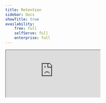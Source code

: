```yaml
---
title: Retention
sidebar: Docs
showTitle: true
availability:
    free: full
    selfServe: full
    enterprise: full
---
```


<iframe
    src="https://www.youtube-nocookie.com/embed/2jQco8hEvTI?start=658"
    className="rounded shadow-xl order-2 md:order-3"
/>
<Caption>See how retention insights work in our demo video</Caption>

Retention is a type of insight that shows you how many users return on subsequent days after first visiting your site or product. 

## Creating a retention insight

1. Click 'Product Analytics' on the left sidebar
1. Click the **+ New Insights** tab
1. Select the **Retention** tab

## Understanding retention tables

The retention table is structured as follows:

#### Column 1: Cohort

The table starts from 11 days before the day you are viewing it, and each row is incremented by one day until "yesterday" (last row).

For [Recurring Retention](#recurring-retention), the cohort is defined by the group of distinct users that performed the event on that time period.

For [First Time Retention](#first-time-retention), the cohort is defined by the group of distinct users that performed the event _for the first time_ on that time period.

#### Column 2: Users

The number of users included in the cohort i.e. how many users visited your page on that day.

#### Remaining columns (3+)

The remaining columns are the ones displaying retention. Day 0 is the day represented under the column 'Cohort', so it will always be 100%. The following columns will show you how many of the users who visited your webpage on the day marked under 'Cohort' came back and visited _again_ on Day X.

It's easiest to explain retention using the following visual example:

![Retention table](../../images/retention-table.png)

-   Looking at the row for "Sun. 12 July", 3 users visited the website on that day (Day 0).
-   Then, the next day (Day 1), 33% of those users visited **again**. In other words, one of the distinct users who visited the website on the 12th also visited on the 13th. One of those users also visited once more on Day 5 (i.e. 5 days after the 12th -> 17th).
-   Retention tracks distinct users and is a great way to see how well they are being retained. Do they come back often? Or do they just visit once? (More on this in the next section).
-   Finally, note that the retention table is filled from the bottom up, in a queue-like manner. That means cohorts are added and removed on a First In First Out basis. They are added at the bottom of the table daily, and the first row (oldest) is removed from the top.

> Users are distinct on each cohort, but not _across_ cohorts. A user from the 12th who came back on the 15th will be represented in both rows.

## Retention types

### Recurring retention

Recurring Retention counts a user as part of a cohort if they performed the cohortizing event on that time period, irrespective of it was their first time or not.

### First time retention

First time retention cohortizes users based on when they did an event for the first time, rather than adding a user to each cohort they had the event in.

## Retention events

### Cohortizing event vs. retaining event

The _cohortizing event_ is the event that determines if the user is a part of a cohort or not (i.e. adds the user to the first column). The _retaining event_, on the other hand, is the event retention is being calculated on (i.e. adds the user as a data point to one of the "percentage boxes").

##  Retention vs. Stickiness

At the surface, both [stickiness](/docs/product-analytics/stickiness) and retention insights can look very similar, and while they are closely related it's important to understand the differences between them.

-   **Retention** - Measures the percent of users who came back and performed an event within a given period **at least once**
-   **Stickiness** - Measures **how many** times within a period a user performed an event

Both stickiness and retention insights are important when analyzing _how engaged users are with your product_.

In general, retention is good at measuring how well you're doing at keeping users engaged overall, whereas stickiness measures how deeply users are engaging with your product.

### Further reading

Want to know more about what's possible with Retention in PostHog? Try these tutorials:

-   [Guide to retention rate vs churn rate](/blog/customer-churn-analysis-guide)

Want more? Check our [full list of PostHog tutorials](https://posthog.com/tutorials).
